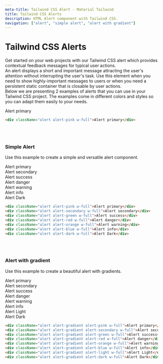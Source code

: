 ```yaml
---
meta-title: Tailwind CSS Alert - Material Tailwind
title: Tailwind CSS Alerts
description: HTML Alert component with Tailwind CSS.
navigation: ["alert", "simple alert", "alert with gradient"]
---
```


# Tailwind CSS Alerts

Get started on your web projects with our Tailwind CSS alert which provides contextual feedback messages for typical user actions.
<br/>
An alert displays a short and important message attracting the user's attention without interrupting the user's task. Use this element when you need to show highly-important messages to users or when you need a persistent static container that is closable by user actions.
<br/>
Below we are presenting 2 examples of alerts that you can use in your Tailwind CSS project. The examples come in different colors and styles so you can adapt them easily to your needs.
<br/>
<ComponentCard id="alert">
  <div className="alert alert-pink w-full">Alert primary</div>
</ComponentCard>

```html showLineNumbers
<div className="alert alert-pink w-full">Alert primary</div>
```
 <br/>
 <br/>

### Simple Alert
Use this example to create a simple and versatile alert component.
 <br/>
<ComponentCard id="simple-alert">
  <div className="alert alert-pink w-full">Alert primary</div>
  <div className="alert alert-secondary w-full">Alert secondary</div>
  <div className="alert alert-green w-full">Alert success</div>
  <div className="alert alert-red w-full">Alert danger</div>
  <div className="alert alert-orange w-full">Alert warning</div>
  <div className="alert alert-blue w-full">Alert info</div>
  <div className="alert alert-dark w-full">Alert Dark</div>
</ComponentCard>

```html showLineNumbers
<div className="alert alert-pink w-full">Alert primary</div>
<div className="alert alert-secondary w-full">Alert secondary</div>
<div className="alert alert-green w-full">Alert success</div>
<div className="alert alert-red w-full">Alert danger</div>
<div className="alert alert-orange w-full">Alert warning</div>
<div className="alert alert-blue w-full">Alert info</div>
<div className="alert alert-dark w-full">Alert Dark</div>
```
 <br/>
 <br/>

### Alert with gradient
Use this example to create a beautiful alert with gradients.
 <br/>
<ComponentCard id="alert with gradient">
  <div className="alert alert-gradient alert-pink w-full">Alert primary</div>
  <div className="alert alert-gradient alert-secondary w-full">Alert secondary</div>
  <div className="alert alert-gradient alert-green w-full">Alert success</div>
  <div className="alert alert-gradient alert-red w-full">Alert danger</div>
  <div className="alert alert-gradient alert-orange w-full">Alert warning</div>
  <div className="alert alert-gradient alert-blue w-full">Alert info</div>
  <div className="alert alert-gradient alert-light w-full">Alert Light</div>
  <div className="alert alert-gradient alert-dark w-full">Alert Dark</div>
</ComponentCard>

```html showLineNumbers
<div className="alert alert-gradient alert-pink w-full">Alert primary</div>
<div className="alert alert-gradient alert-secondary w-full">Alert secondary</div>
<div className="alert alert-gradient alert-green w-full">Alert success</div>
<div className="alert alert-gradient alert-red w-full">Alert danger</div>
<div className="alert alert-gradient alert-orange w-full">Alert warning</div>
<div className="alert alert-gradient alert-blue w-full">Alert info</div>
<div className="alert alert-gradient alert-light w-full">Alert Light</div>
<div className="alert alert-gradient alert-dark w-full">Alert Dark</div>
```